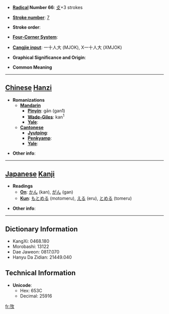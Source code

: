 * '''[[Wiktionary:Chinese radical index| Radical]] Number 66''': [[Wiktionary:Chinese radical index 攴|攴]]+3 strokes

* '''[[Wiktionary:Chinese total strokes index|Stroke number]]''': [[Wiktionary:Chinese total strokes index 7|7]]

* '''Stroke order''': 

* '''[[Wiktionary:Chinese four corner index|Four-Corner System]]''': 

* '''[[Wiktionary:Chinese Cangjie index|Cangjie input]]''': 一十人大 (MJOK), X一十人大 (XMJOK)

* '''Graphical Significance and Origin''': 

* '''Common Meaning'''

----

== [[Chinese]] [[Hanzi]] ==

* '''Romanizations'''
** '''[[Mandarin]]'''
*** '''[[Pinyin]]''': gān (gan1)
*** '''[[Wade-Giles]]''': kan<sup>1</sup>
*** '''[[Yale]]''': 
** '''[[Cantonese]]'''
*** '''[[Jyutping]]''':
*** '''[[Penkyamp]]''': 
*** '''[[Yale]]''': 

* '''Other info''': 

----

== [[Japanese]] [[Kanji]] ==

* '''Readings'''
** '''[[On]]''': [[かん]] (kan), [[がん]] (gan)
** '''[[Kun]]''': [[もとめる]] (motomeru), [[える]] (eru), [[とめる]] (tomeru)

* '''Other info''':  

----

== Dictionary Information ==

* KangXi: 0468.180
* Morobashi: 13122
* Dae Jaweon: 0817.070
* Hanyu Da Zidian: 21449.040

== Technical Information ==

* '''Unicode''':
** Hex: 653C
** Decimal: 25916

[[fr:攼]]